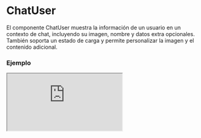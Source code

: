 
# ChatUser

El componente ChatUser muestra la información de un usuario en un contexto de chat, incluyendo su imagen, nombre y datos extra opcionales. También soporta un estado de carga y permite personalizar la imagen y el contenido adicional.

### Ejemplo

<Iframe minHeightIframe="30dvh" src="https://fenextjs-component-storybook.vercel.app/iframe.html?args=&id=chat-user--index&viewMode=story" />

### Importacion

Para importar el componente ChatUser, se puede hacer desde fenextjs

```tsx copy
import { ChatUser } from "fenextjs";
```

### Parametros

| Parametro | Tipo | Requerido | Default | Descripcion |
| --------- | ---- | --------- | ------- | ----------- |
| name | string | no | undefined | El nombre del usuario que se mostrará en el componente. |
| img | Partial\<ImgProps\> | no | undefined | Propiedades de la imagen del usuario, incluyendo la URL o cualquier atributo de la imagen. |
| role | string | no | undefined | El rol del usuario, usado para aplicar clases CSS adicionales al componente. |
| loader | boolean | no | false | Indica si el componente está en estado de carga, mostrando placeholders en lugar del contenido real. |
| imgProps | Partial\<ImgProps\> | no | \{ imgIf404: FenextImgUserPlaceholder \} | Propiedades adicionales para el componente Img, permitiendo personalizar cómo se maneja la imagen del usuario. |
| extraData | ReactNode | no | undefined | Contenido adicional que se mostrará junto al nombre del usuario, como información adicional o etiquetas. |

### Storybook

Para ver el storybook del componente lo puede hacer con este [link](https://fenextjs-component-storybook.vercel.app/?path=/story/chat-user--index)

### Usos

- Usuario básico

```tsx copy
<ChatUser name="Juan Perez" role="admin" />
```

- Usuario con datos extra

```tsx copy
<ChatUser name="Maria" extraData={<span>Conectado</span>} />
```

- Usuario en estado de carga

```tsx copy
<ChatUser loader={true} />
```

